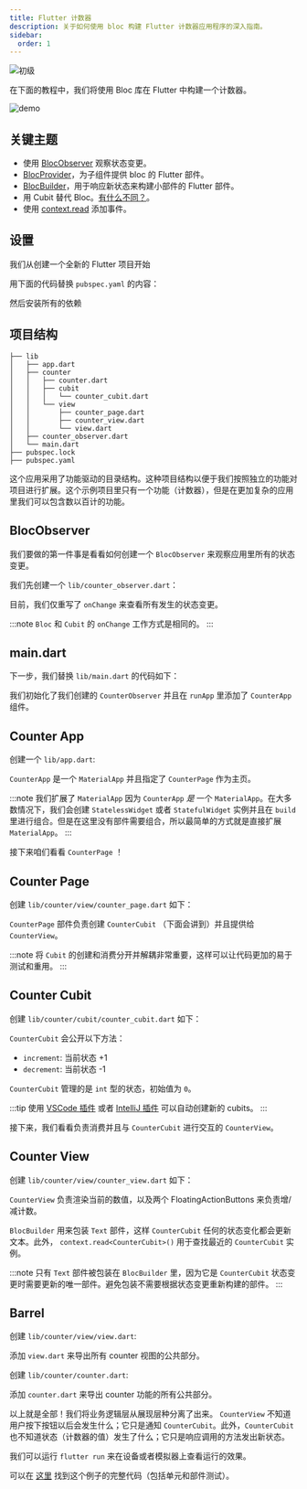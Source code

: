 ```yaml
---
title: Flutter 计数器
description: 关于如何使用 bloc 构建 Flutter 计数器应用程序的深入指南。
sidebar:
  order: 1
---
```



![初级](https://img.shields.io/badge/level-beginner-green.svg)

在下面的教程中，我们将使用 Bloc 库在 Flutter 中构建一个计数器。

![demo](~/assets/tutorials/flutter-counter.gif)

## 关键主题

- 使用 [BlocObserver](/zh-cn/bloc-concepts#blocobserver) 观察状态变更。
- [BlocProvider](/zh-cn/flutter-bloc-concepts#blocprovider)，为子组件提供 bloc 的 Flutter 部件。
- [BlocBuilder](/zh-cn/flutter-bloc-concepts#blocbuilder)，用于响应新状态来构建小部件的 Flutter 部件。
- 用 Cubit 替代 Bloc。[有什么不同？](/zh-cn/bloc-concepts#cubit-和-bloc-对比)。
- 使用 [context.read](/zh-cn/flutter-bloc-concepts#contextread) 添加事件。

## 设置

我们从创建一个全新的 Flutter 项目开始

<FlutterCreateSnippet />

用下面的代码替换 `pubspec.yaml` 的内容：

<RemoteCode
	url="https://raw.githubusercontent.com/felangel/bloc/master/examples/flutter_counter/pubspec.yaml"
	title="pubspec.yaml"
/>

然后安装所有的依赖

<FlutterPubGetSnippet />

## 项目结构

```
├── lib
│   ├── app.dart
│   ├── counter
│   │   ├── counter.dart
│   │   ├── cubit
│   │   │   └── counter_cubit.dart
│   │   └── view
│   │       ├── counter_page.dart
│   │       ├── counter_view.dart
│   │       └── view.dart
│   ├── counter_observer.dart
│   └── main.dart
├── pubspec.lock
├── pubspec.yaml
```

这个应用采用了功能驱动的目录结构。这种项目结构以便于我们按照独立的功能对项目进行扩展。这个示例项目里只有一个功能（计数器），但是在更加复杂的应用里我们可以包含数以百计的功能。

## BlocObserver

我们要做的第一件事是看看如何创建一个 `BlocObserver` 来观察应用里所有的状态变更。

我们先创建一个 `lib/counter_observer.dart`：

<RemoteCode
	url="https://raw.githubusercontent.com/felangel/bloc/master/examples/flutter_counter/lib/counter_observer.dart"
	title="lib/counter_observer.dart"
/>

目前，我们仅重写了 `onChange` 来查看所有发生的状态变更。

:::note
`Bloc` 和 `Cubit` 的 `onChange` 工作方式是相同的。
:::

## main.dart

下一步，我们替换 `lib/main.dart` 的代码如下：

<RemoteCode
	url="https://raw.githubusercontent.com/felangel/bloc/master/examples/flutter_counter/lib/main.dart"
	title="lib/main.dart"
/>

我们初始化了我们创建的 `CounterObserver` 并且在 `runApp` 里添加了 `CounterApp` 组件。

## Counter App

创建一个 `lib/app.dart`:

`CounterApp` 是一个 `MaterialApp` 并且指定了 `CounterPage` 作为主页。

<RemoteCode
	url="https://raw.githubusercontent.com/felangel/bloc/master/examples/flutter_counter/lib/app.dart"
	title="lib/app.dart"
/>

:::note
我们扩展了 `MaterialApp` 因为 `CounterApp` _是_ 一个 `MaterialApp`。在大多数情况下，我们会创建 `StatelessWidget` 或者 `StatefulWidget` 实例并且在 `build` 里进行组合。但是在这里没有部件需要组合，所以最简单的方式就是直接扩展 `MaterialApp`。
:::

接下来咱们看看 `CounterPage` ！

## Counter Page

创建 `lib/counter/view/counter_page.dart` 如下：

`CounterPage` 部件负责创建 `CounterCubit` （下面会讲到）并且提供给 `CounterView`。

<RemoteCode
	url="https://raw.githubusercontent.com/felangel/bloc/master/examples/flutter_counter/lib/counter/view/counter_page.dart"
	title="lib/counter/view/counter_page.dart"
/>

:::note
将 `Cubit` 的创建和消费分开并解耦非常重要，这样可以让代码更加的易于测试和重用。
:::

## Counter Cubit

创建 `lib/counter/cubit/counter_cubit.dart` 如下：

`CounterCubit` 会公开以下方法：

- `increment`: 当前状态 +1
- `decrement`: 当前状态 -1

`CounterCubit` 管理的是 `int` 型的状态，初始值为 `0`。

<RemoteCode
	url="https://raw.githubusercontent.com/felangel/bloc/master/examples/flutter_counter/lib/counter/cubit/counter_cubit.dart"
	title="lib/counter/cubit/counter_cubit.dart"
/>

:::tip
使用 [VSCode 插件](https://marketplace.visualstudio.com/items?itemName=FelixAngelov.bloc) 或者 [IntelliJ 插件](https://plugins.jetbrains.com/plugin/12129-bloc) 可以自动创建新的 cubits。
:::

接下来，我们看看负责消费并且与 `CounterCubit` 进行交互的 `CounterView`。

## Counter View

创建 `lib/counter/view/counter_view.dart` 如下：

`CounterView` 负责渲染当前的数值，以及两个 FloatingActionButtons 来负责增/减计数。

<RemoteCode
	url="https://raw.githubusercontent.com/felangel/bloc/master/examples/flutter_counter/lib/counter/view/counter_view.dart"
	title="lib/counter/view/counter_view.dart"
/>

`BlocBuilder` 用来包装 `Text` 部件，这样 `CounterCubit` 任何的状态变化都会更新文本。此外， `context.read<CounterCubit>()` 用于查找最近的 `CounterCubit` 实例。

:::note
只有 `Text` 部件被包装在 `BlocBuilder` 里，因为它是 `CounterCubit` 状态变更时需要更新的唯一部件。避免包装不需要根据状态变更重新构建的部件。
:::

## Barrel

创建 `lib/counter/view/view.dart`:

添加 `view.dart` 来导出所有 counter 视图的公共部分。

<RemoteCode
	url="https://raw.githubusercontent.com/felangel/bloc/master/examples/flutter_counter/lib/counter/view/view.dart"
	title="lib/counter/view/view.dart"
/>

创建 `lib/counter/counter.dart`:

添加 `counter.dart` 来导出 counter 功能的所有公共部分。

<RemoteCode
	url="https://raw.githubusercontent.com/felangel/bloc/master/examples/flutter_counter/lib/counter/counter.dart"
	title="lib/counter/counter.dart"
/>

以上就是全部！我们将业务逻辑层从展现层种分离了出来。 `CounterView` 不知道用户按下按钮以后会发生什么；它只是通知 `CounterCubit`。此外，`CounterCubit` 也不知道状态（计数器的值）发生了什么；它只是响应调用的方法发出新状态。

我们可以运行 `flutter run` 来在设备或者模拟器上查看运行的效果。

可以在 [这里](https://github.com/felangel/Bloc/tree/master/examples/flutter_counter) 找到这个例子的完整代码（包括单元和部件测试）。
